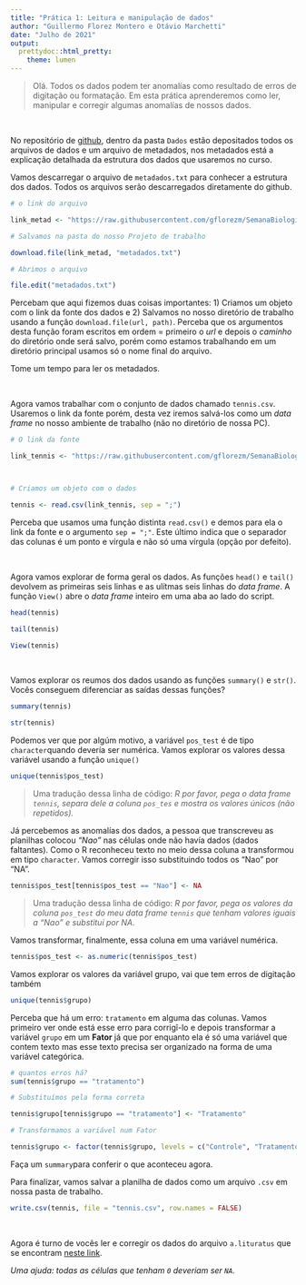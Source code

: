 ```yaml
---
title: "Prática 1: Leitura e manipulação de dados"
author: "Guillermo Florez Montero e Otávio Marchetti"
date: "Julho de 2021"
output:
  prettydoc::html_pretty:
    theme: lumen
---
```



> Olá. 
> Todos os dados podem ter anomalías como resultado de erros de digitação ou formatação. Em esta prática aprenderemos como ler, manipular e corregir algumas anomalías de nossos dados.

$~$

No repositório de [github](https://github.com/gflorezm/SemanaBiologiaUFABC_2021), dentro da pasta `Dados` estão depositados todos os arquivos de dados e um arquivo de metadados, nos metadados está a explicação detalhada da estrutura dos dados que usaremos no curso.

Vamos descarregar o arquivo de `metadados.txt` para conhecer a estrutura dos dados. Todos os arquivos serão descarregados diretamente do github.

```r

# o link do arquivo

link_metad <- "https://raw.githubusercontent.com/gflorezm/SemanaBiologiaUFABC_2021/main/Dados/metadados.txt"

# Salvamos na pasta do nosso Projeto de trabalho

download.file(link_metad, "metadados.txt")

# Abrimos o arquivo

file.edit("metadados.txt")
```

Percebam que aqui fizemos duas coisas importantes: 1) Criamos um objeto com o link da fonte dos dados e 2) Salvamos no nosso diretório de trabalho usando a função `download.file(url, path)`. Perceba que os argumentos desta função foram escritos em ordem = primeiro o *url* e depois o *caminho* do diretório onde será salvo, porém como estamos trabalhando em um diretório principal usamos só o nome final do arquivo.

Tome um tempo para ler os metadados.

$~$

Agora vamos trabalhar com o conjunto de dados chamado `tennis.csv`. Usaremos o link da fonte porém, desta vez iremos salvá-los como um *data frame* no nosso ambiente de trabalho (não no diretório de nossa PC).

```r

# O link da fonte

link_tennis <- "https://raw.githubusercontent.com/gflorezm/SemanaBiologiaUFABC_2021/main/Dados/tennis.csv"



# Criamos um objeto com o dados

tennis <- read.csv(link_tennis, sep = ";")
```

Perceba que usamos uma função distinta `read.csv()` e demos para ela o link da fonte e o argumento `sep = ";"`. Este último indica que o separador das colunas é um ponto e vírgula e não só uma vírgula (opção por defeito).

$~$

Agora vamos explorar de forma geral os dados. As funções `head()` e `tail()` devolvem as primeiras seis linhas e as ulítmas seis linhas do *data frame*. A função `View()` abre o *data frame* inteiro em uma aba ao lado do script.

```r

head(tennis)

tail(tennis)

View(tennis)
```

$~$

Vamos explorar os reumos dos dados usando as funções `summary()` e `str()`. Vocês conseguem diferenciar as saídas dessas funções?

```r

summary(tennis)

str(tennis)

```

Podemos ver que por algúm motivo, a variável `pos_test` é de tipo `character`quando devería ser numérica. Vamos explorar os valores dessa variável usando a função `unique()`

```r

unique(tennis$pos_test)

```
> Uma tradução dessa linha de código: *R por favor, pega o data frame `tennis`, separa dele a coluna `pos_tes` e mostra os valores únicos (não repetidos).*


Já percebemos as anomalías dos dados, a pessoa que transcreveu as planilhas colocou *"Nao"* nas células onde não havía dados (dados faltantes). Como o R reconheceu texto no meio dessa coluna a transformou em tipo `character`. Vamos corregir isso substituindo todos os "Nao" por "NA".

```r

tennis$pos_test[tennis$pos_test == "Nao"] <- NA

```

> Uma tradução dessa linha de código: *R por favor, pega os valores da coluna `pos_test` do meu data frame `tennis` que tenham valores iguais a "Nao" e substitui por NA.*

Vamos transformar, finalmente, essa coluna em uma variável numérica.

```r

tennis$pos_test <- as.numeric(tennis$pos_test)

```

Vamos explorar os valores da variável grupo, vai que tem erros de digitação também
```r

unique(tennis$grupo)

```

Perceba que há um erro: `tratamento` em alguma das colunas. Vamos primeiro ver onde está esse erro para corrigî-lo e depois transformar a variável `grupo` em um **Fator** já que por enquanto ela é só uma variável que contem texto mas esse texto precisa ser organizado na forma de uma variável categórica.

```r

# quantos erros há? 
sum(tennis$grupo == "tratamento")

# Substituímos pela forma correta

tennis$grupo[tennis$grupo == "tratamento"] <- "Tratamento"

# Transformamos a variável num Fator

tennis$grupo <- factor(tennis$grupo, levels = c("Controle", "Tratamento"))

```

Faça um `summary`para conferir o que aconteceu agora.

Para finalizar, vamos salvar a planilha de dados como um arquivo `.csv` em nossa pasta de trabalho.


```r

write.csv(tennis, file = "tennis.csv", row.names = FALSE)

```

$~$


Agora é turno de vocês ler e corregir os dados do arquivo `a.lituratus` que se encontram [neste link](https://raw.githubusercontent.com/gflorezm/SemanaBiologiaUFABC_2021/main/Dados/a.lituratus.csv). 

*Uma ajuda: todas as células que tenham `0` deveriam ser `NA`.*